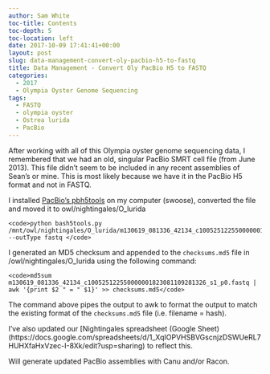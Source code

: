 ```yaml
---
author: Sam White
toc-title: Contents
toc-depth: 5
toc-location: left
date: 2017-10-09 17:41:41+00:00
layout: post
slug: data-management-convert-oly-pacbio-h5-to-fastq
title: Data Management - Convert Oly PacBio H5 to FASTQ
categories:
  - 2017
  - Olympia Oyster Genome Sequencing
tags:
  - FASTQ
  - olympia oyster
  - Ostrea lurida
  - PacBio
---
```


After working with all of this Olympia oyster genome sequencing data, I remembered that we had an old, singular PacBio SMRT cell file (from June 2013). This file didn't seem to be included in any recent assemblies of Sean's or mine. This is most likely because we have it in the PacBio H5 format and not in FASTQ.

I installed [PacBio's pbh5tools](https://github.com/PacificBiosciences/pbh5tools) on my computer (swoose), converted the file and moved it to owl/nightingales/O_lurida


    
    <code>python bash5tools.py /mnt/owl/nightingales/O_lurida/m130619_081336_42134_c100525122550000001823081109281326_s1_p0.bas.h5 --outType fastq </code>



I generated an MD5 checksum and appended to the `checksums.md5` file in /owl/nightingales/O_lurida using the following command:


    
    <code>md5sum m130619_081336_42134_c100525122550000001823081109281326_s1_p0.fastq | awk '{print $2 " = " $1}' >> checksums.md5</code>



The command above pipes the output to awk to format the output to match the existing format of the `checksums.md5` file (i.e. filename = hash).

I've also updated our [Nightingales spreadsheet (Google Sheet)(https://docs.google.com/spreadsheets/d/1_XqIOPVHSBVGscnjzDSWUeRL7HUHXfaHxVzec-I-8Xk/edit?usp=sharing) to reflect this.

Will generate updated PacBio assemblies with Canu and/or Racon.
